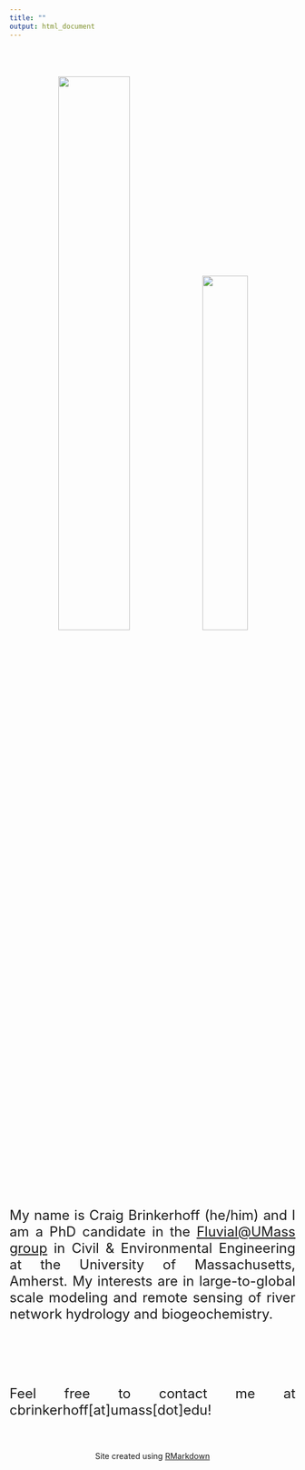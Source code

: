 ```yaml
---
title: ""
output: html_document
---
```

<br><br><br>
<center>
![](github_photo.jpg){width=50%} ![](pic2.jpg){width=40%}
</center>
<br>
<font size="5"><div style="text-align: justify">
My name is Craig Brinkerhoff (he/him) and I am a PhD candidate in the [Fluvial@UMass group](https://blogs.umass.edu/cjgleason/) in Civil & Environmental Engineering at the University of Massachusetts, Amherst. My interests are in large-to-global scale modeling and remote sensing of river network hydrology and biogeochemistry.

<br><br><br>
Feel free to contact me at cbrinkerhoff[at]umass[dot]edu!
</div></font>
<br><br>
</font size="2"><center> Site created using [RMarkdown](https://rmarkdown.rstudio.com) </center></font>